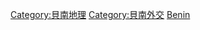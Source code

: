 {{Commonscat|International borders of Benin}}

[[Category:貝南地理|Category:貝南地理]]
[[Category:貝南外交|Category:貝南外交]]
[[Category:各國邊界|Benin]]